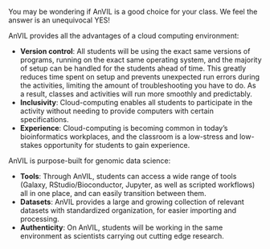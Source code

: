 You may be wondering if AnVIL is a good choice for your class. We feel the answer is an unequivocal YES!

AnVIL provides all the advantages of a cloud computing environment:

- **Version control**:  All students will be using the exact same versions of programs, running on the exact same operating system, and the majority of setup can be handled for the students ahead of time.  This greatly reduces time spent on setup and prevents unexpected run errors during the activities, limiting the amount of troubleshooting you have to do.  As a result, classes and activities will run more smoothly and predictably.
- **Inclusivity**: Cloud-computing enables all students to participate in the activity without needing to provide computers with certain specifications.
- **Experience**: Cloud-computing is becoming common in today’s bioinformatics workplaces, and the classroom is a low-stress and low-stakes opportunity for students to gain experience.

AnVIL is purpose-built for genomic data science:

- **Tools**: Through AnVIL, students can access a wide range of tools (Galaxy, RStudio/Bioconductor, Jupyter, as well as scripted workflows) all in one place, and can easily transition between them.
- **Datasets**: AnVIL provides a large and growing collection of relevant datasets with standardized organization, for easier importing and processing.
- **Authenticity**: On AnVIL, students will be working in the same environment as scientists carrying out cutting edge research.
